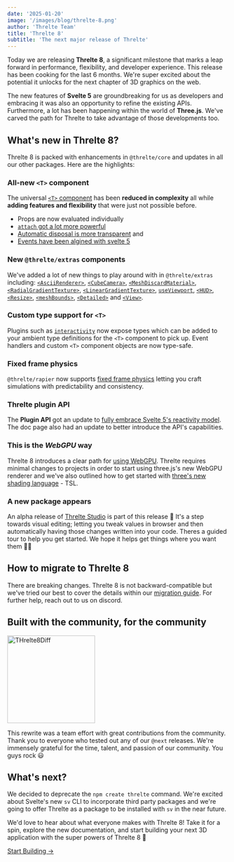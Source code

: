 ```yaml
---
date: '2025-01-20'
image: '/images/blog/threlte-8.png'
author: 'Threlte Team'
title: 'Threlte 8'
subtitle: 'The next major release of Threlte'
---
```


Today we are releasing **Threlte 8**, a significant milestone that marks a leap
forward in performance, flexibility, and developer experience. This release has
been cooking for the last 6 months. We're super excited about the potential it
unlocks for the next chapter of 3D graphics on the web.

The new features of **Svelte 5** are groundbreaking for us as developers and
embracing it was also an opportunity to refine the existing APIs. Furthermore, a
lot has been happening within the world of **Three.js**. We've carved the path
for Threlte to take advantage of those developments too.

## What's new in Threlte 8?

Threlte 8 is packed with enhancements in `@threlte/core` and updates in all our
other packages. Here are the highlights:

### All-new `<T>` component

The universal [`<T>` component](/docs/reference/core/t) has been **reduced in
complexity** all while **adding features and flexibility** that were just not
possible before.

- Props are now evaluated individually
- [`attach` got a lot more
  powerful](/docs/learn/advanced/migration-guides#attach-api--trait-components)
- [Automatic disposal is more
  transparent](docs/learn/advanced/migration-guides#automatic-disposal) and
- [Events have been algined with svelte 5](/docs/learn/advanced/migration-guides#events)

### New `@threlte/extras` components

We've added a lot of new things to play around with in `@threlte/extras` including:
[`<AsciiRenderer>`](/docs/reference/extras/ascii-renderer),
[`<CubeCamera>`](/docs/reference/extras/cube-camera),
[`<MeshDiscardMaterial>`](/docs/reference/extras/discard-material),
[`<RadialGradientTexture>`](/docs/reference/extras/radial-gradient-texture),
[`<LinearGradientTexture>`](/docs/reference/extras/linear-gradient-texture),
[`useViewport`](/docs/reference/extras/use-viewport),
[`<HUD>`](/docs/reference/extras/hud),
[`<Resize>`](/docs/reference/extras/resize),
[`<meshBounds>`](/docs/reference/extras/mesh-bounds),
[`<Detailed>`](/docs/reference/extras/detailed) and
[`<View>`](/docs/reference/extras/view).

### Custom type support for `<T>`

Plugins such as
[`interactivity`](/docs/reference/extras/interactivity#prop-types) now expose
types which can be added to your ambient type definitions for the `<T>`
component to pick up. Event handlers and custom `<T>` component objects are now
type-safe.

### Fixed frame physics

`@threlte/rapier` now supports [fixed frame
physics](/docs/reference/rapier/framerate) letting you craft simulations with
predictability and consistency.

### Threlte plugin API

The **Plugin API** got an update to [fully embrace Svelte 5's reactivity
model](/docs/learn/advanced/migration-guides#plugin-api). The doc page also
had an update to better introduce the API's capabilities.

### This is the _WebGPU_ way

Threlte 8 introduces a clear path for [using
WebGPU](/docs/learn/advanced/webgpu). Threlte requires minimal changes to
projects in order to start using three.js's new WebGPU renderer and we've also
outlined how to get started with [three's new shading
language](https://github.com/mrdoob/three.js/wiki/Three.js-Shading-Language) -
TSL.

### A new package appears

An alpha release of [Threlte Studio](/docs/reference/studio/getting-started) is
part of this release 🎉 It's a step towards visual editing; letting you tweak
values in browser and then automatically having those changes written into your
code. Theres a guided tour to help you get started. We hope it helps get things
where you want them 🚀😀

## How to migrate to Threlte 8

There are breaking changes. Threlte 8 is not backward-compatible but we've
tried our best to cover the details within our [migration
guide](/docs/learn/advanced/migration-guides#threlte-8). For further help,
reach out to us on discord.

## Built with the community, for the community

<img
  width="200"
  src="/threlte-8-diff.png"
  alt="THrelte8Diff"
/>

This rewrite was a team effort with great contributions from the community.
Thank you to everyone who tested out any of our `@next` releases. We're immensely
grateful for the time, talent, and passion of our community. You guys rock 😃

## What's next?

We decided to deprecate the `npm create threlte` command. We're excited about
Svelte's new `sv` CLI to incorporate third party packages and we're going to
offer Threlte as a package to be installed with `sv` in the near future.

We'd love to hear about what everyone makes with Threlte 8! Take it for a spin,
explore the new documentation, and start building your next 3D application with
the super powers of Threlte 8 🎉

<div class="mt-12 flex justify-center">
  <a
    href="/docs/learn/getting-started/introduction"
    class="bg-orange glow-orange hover:glow-orange-400 group flex w-fit flex-row gap-3 rounded-md px-7 py-4 text-center hover:bg-orange-400 hover:no-underline"
  >
    <p class="text-white! no-underline! my-0 text-lg">Start Building →</p>
  </a>
</div>
